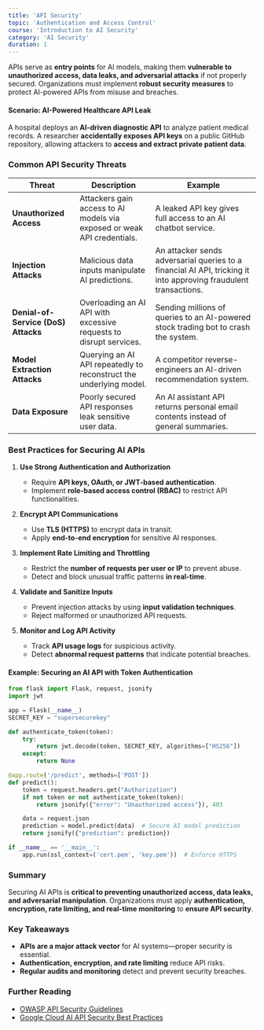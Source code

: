 ```yaml
---
title: 'API Security'
topic: 'Authentication and Access Control'
course: 'Introduction to AI Security'
category: 'AI Security'
duration: 1
---
```


APIs serve as **entry points** for AI models, making them **vulnerable to unauthorized access, data leaks, and adversarial attacks** if not properly secured. Organizations must implement **robust security measures** to protect AI-powered APIs from misuse and breaches.

#### **Scenario: AI-Powered Healthcare API Leak**

A hospital deploys an **AI-driven diagnostic API** to analyze patient medical records. A researcher **accidentally exposes API keys** on a public GitHub repository, allowing attackers to **access and extract private patient data**.

### Common API Security Threats

| Threat                              | Description                                                             | Example                                                                                                          |
| ----------------------------------- | ----------------------------------------------------------------------- | ---------------------------------------------------------------------------------------------------------------- |
| **Unauthorized Access**             | Attackers gain access to AI models via exposed or weak API credentials. | A leaked API key gives full access to an AI chatbot service.                                                     |
| **Injection Attacks**               | Malicious data inputs manipulate AI predictions.                        | An attacker sends adversarial queries to a financial AI API, tricking it into approving fraudulent transactions. |
| **Denial-of-Service (DoS) Attacks** | Overloading an AI API with excessive requests to disrupt services.      | Sending millions of queries to an AI-powered stock trading bot to crash the system.                              |
| **Model Extraction Attacks**        | Querying an AI API repeatedly to reconstruct the underlying model.      | A competitor reverse-engineers an AI-driven recommendation system.                                               |
| **Data Exposure**                   | Poorly secured API responses leak sensitive user data.                  | An AI assistant API returns personal email contents instead of general summaries.                                |

### Best Practices for Securing AI APIs

1. **Use Strong Authentication and Authorization**

   - Require **API keys, OAuth, or JWT-based authentication**.
   - Implement **role-based access control (RBAC)** to restrict API functionalities.

2. **Encrypt API Communications**

   - Use **TLS (HTTPS)** to encrypt data in transit.
   - Apply **end-to-end encryption** for sensitive AI responses.

3. **Implement Rate Limiting and Throttling**

   - Restrict the **number of requests per user or IP** to prevent abuse.
   - Detect and block unusual traffic patterns **in real-time**.

4. **Validate and Sanitize Inputs**

   - Prevent injection attacks by using **input validation techniques**.
   - Reject malformed or unauthorized API requests.

5. **Monitor and Log API Activity**
   - Track **API usage logs** for suspicious activity.
   - Detect **abnormal request patterns** that indicate potential breaches.

#### Example: Securing an AI API with Token Authentication

```python
from flask import Flask, request, jsonify
import jwt

app = Flask(__name__)
SECRET_KEY = "supersecurekey"

def authenticate_token(token):
    try:
        return jwt.decode(token, SECRET_KEY, algorithms=["HS256"])
    except:
        return None

@app.route('/predict', methods=['POST'])
def predict():
    token = request.headers.get("Authorization")
    if not token or not authenticate_token(token):
        return jsonify({"error": "Unauthorized access"}), 403

    data = request.json
    prediction = model.predict(data)  # Secure AI model prediction
    return jsonify({"prediction": prediction})

if __name__ == '__main__':
    app.run(ssl_context=('cert.pem', 'key.pem'))  # Enforce HTTPS
```

### Summary

Securing AI APIs is **critical to preventing unauthorized access, data leaks, and adversarial manipulation**. Organizations must apply **authentication, encryption, rate limiting, and real-time monitoring** to **ensure API security**.

### Key Takeaways

- **APIs are a major attack vector** for AI systems—proper security is essential.
- **Authentication, encryption, and rate limiting** reduce API risks.
- **Regular audits and monitoring** detect and prevent security breaches.

### Further Reading

- [OWASP API Security Guidelines](https://owasp.org/)
- [Google Cloud AI API Security Best Practices](https://cloud.google.com/security/)
